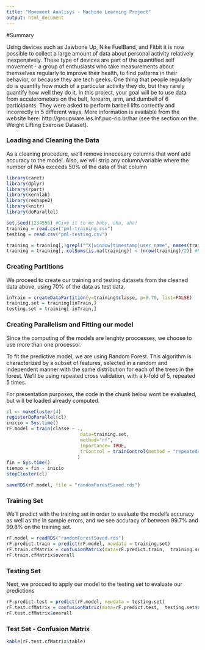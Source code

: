 ```yaml
---
title: "Movement Analisys - Machine Learning Project"
output: html_document
---
```


#Summary


Using devices such as Jawbone Up, Nike FuelBand, and Fitbit it is now possible to collect a large amount of data about personal activity relatively inexpensively. These type of devices are part of the quantified self movement - a group of enthusiasts who take measurements about themselves regularly to improve their health, to find patterns in their behavior, or because they are tech geeks. One thing that people regularly do is quantify how much of a particular activity they do, but they rarely quantify how well they do it. In this project, your goal will be to use data from accelerometers on the belt, forearm, arm, and dumbell of 6 participants. They were asked to perform barbell lifts correctly and incorrectly in 5 different ways. More information is available from the website here: http://groupware.les.inf.puc-rio.br/har (see the section on the Weight Lifting Exercise Dataset).

### Loading and Cleaning the Data

As a cleaning procedure, we'll remove innecesary columns that wont add accuracy to the model. Also, we will strip any column/variable where the number of NAs exceeds 50% of the data of that column

```r
library(caret)
library(dplyr)
library(rpart)
library(kernlab)
library(reshape2)
library(knitr)
library(doParallel)

set.seed(1234556) #Give it to me baby, aha, aha! 
training = read.csv("pml-training.csv")
testing = read.csv("pml-testing.csv")

training = training[,!grepl("^X|window|timestamp|user_name", names(training))] #Removing Columns
training = training[, colSums(is.na(training)) < (nrow(training)/2)] #Remove Columns With NAs > 50%
```

### Creating Partitions
We proceed to create our training and testing datasets from the cleaned data above, using 70% of the data as test data. 

```r
inTrain = createDataPartition(y=training$classe, p=0.70, list=FALSE)
training.set = training[inTrain,]
testing.set = training[-inTrain,]
```

### Creating Parallelism and Fitting our model
Since the computing of the models are lenghty proccesses, we choose to use more than one processor. 

To fit the predictive model, we are using Random Forest. This algorithm is characterized by a subset of features, selected in a random and independent manner with the same distribution for each of the trees in the forest. We'll be using repeated cross validation, with a k-fold of 5, repeated 5 times. 

For presentation purposes, the code in the chunk below wont be evaluated, but will be loaded already computed.

```r
cl <- makeCluster(4)
registerDoParallel(cl)
inicio = Sys.time()
rF.model = train(classe ~ .,
                           data=training.set,
                           method="rf",
                           importance= TRUE,
                           trControl = trainControl(method = "repeatedcv", number = 5, repeats = 5)
                          )
fin = Sys.time()
tiempo = fin - inicio
stopCluster(cl)

saveRDS(rF.model, file = "randomForestSaved.rds")
```

### Training Set
We'll predict with the training set in order to evaluate the model's accuracy as well as the in sample errors, and we see accuracy of between 99.7% and 99.8% on the training set. 

```r
rF.model = readRDS("randomForestSaved.rds")
rF.predict.train = predict(rF.model, newdata = training.set)
rF.train.cfMatrix = confusionMatrix(data=rF.predict.train,  training.set$classe)
rF.train.cfMatrix$overall
```

### Testing Set
Next, we procced to apply our model to the testing set to evaluate our predictions

```r
rF.predict.test = predict(rF.model, newdata = testing.set)
rF.test.cfMatrix = confusionMatrix(data=rF.predict.test,  testing.set$classe)
rF.test.cfMatrix$overall
```

### Test Set - Confusion Matrix
```r
kable(rF.test.cfMatrix$table)
```
